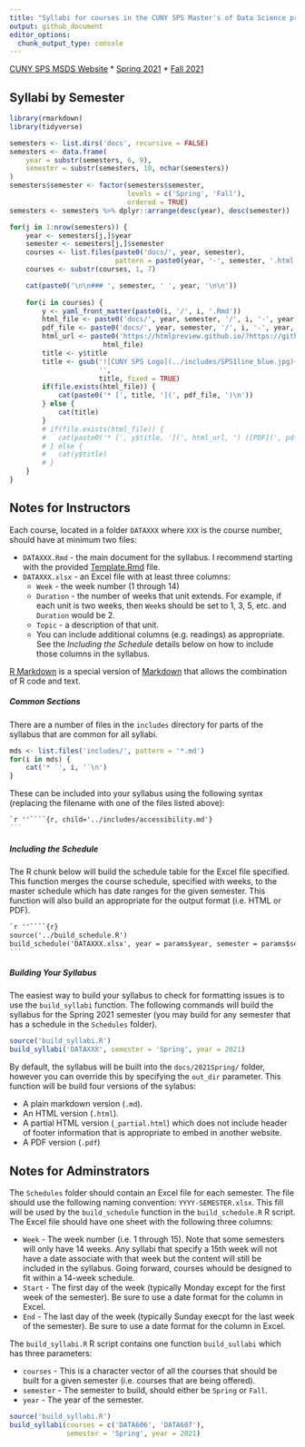```yaml
---
title: "Syllabi for courses in the CUNY SPS Master's of Data Science program"
output: github_document
editor_options: 
  chunk_output_type: console
---
```


[CUNY SPS MSDS Website](https://sps.cuny.edu/academics/graduate/master-science-data-science-ms)
* [Spring 2021](https://sps.cuny.edu/academics/academic-calendar/2020-2021-calendar/spring-2021)
* [Fall 2021](https://sps.cuny.edu/academics/academic-calendar/2021-2022-calendar/fall-2021)


## Syllabi by Semester

```r
library(rmarkdown)
library(tidyverse)

semesters <- list.dirs('docs', recursive = FALSE) 
semesters <- data.frame(
	year = substr(semesters, 6, 9),
	semester = substr(semesters, 10, nchar(semesters))
)
semesters$semester <- factor(semesters$semester, 
							 levels = c('Spring', 'Fall'),
							 ordered = TRUE)
semesters <- semesters %>% dplyr::arrange(desc(year), desc(semester))

for(j in 1:nrow(semesters)) {
	year <- semesters[j,]$year
	semester <- semesters[j,]$semester
	courses <- list.files(paste0('docs/', year, semester),
						  pattern = paste0(year, '-', semester, '.html'))
	courses <- substr(courses, 1, 7)

	cat(paste0('\n\n### ', semester, ' ', year, '\n\n'))
	
	for(i in courses) {
		y <- yaml_front_matter(paste0(i, '/', i, '.Rmd'))
		html_file <- paste0('docs/', year, semester, '/', i, '-', year, '-', semester, '.html')
		pdf_file <- paste0('docs/', year, semester, '/', i, '-', year, '-', semester, '.pdf')
		html_url <- paste0('https://htmlpreview.github.io/?https://github.com/CUNY-MSDS/syllabi/blob/main/',
					   html_file)
		title <- y$title
		title <- gsub('![CUNY SPS Logo](../includes/SPS1line_blue.jpg){width=6.5in}  \n',
					  '',
					  title, fixed = TRUE)
		if(file.exists(html_file)) {
			cat(paste0('* [', title, '](', pdf_file, ')\n'))
		} else {
			cat(title)
		}
		# if(file.exists(html_file)) {
		# 	cat(paste0('* [', y$title, '](', html_url, ') ([PDF](', pdf_file, '))\n'))
		# } else {
		# 	cat(y$title)
		# }
	}
}
```


## Notes for Instructors

Each course, located in a folder `DATAXXX` where `XXX` is the course number, should have at minimum two files:

* `DATAXXX.Rmd` - the main document for the syllabus. I recommend starting with the provided [Template.Rmd](Template.Rmd) file.
* `DATAXXX.xlsx` - an Excel file with at least three columns:
	* `Week` - the week number (1 through 14)
	* `Duration` - the number of weeks that unit extends. For example, if each unit is two weeks, then `Week`s should be set to 1, 3, 5, etc. and `Duration` would be 2.
	* `Topic` - a description of that unit.
	* You can include additional columns (e.g. readings) as appropriate. See the *Including the Schedule* details below on how to include those columns in the syllabus.

[R Markdown](https://rmarkdown.rstudio.com) is a special version of [Markdown](https://daringfireball.net/projects/markdown/) that allows the combination of R code and text.


##### Common Sections

There are a number of files in the `includes` directory for parts of the syllabus that are common for all syllabi.

```r
mds <- list.files('includes/', pattern = '*.md')
for(i in mds) {
	cat('* `', i, '`\n')
}
```

These can be included into your syllabus using the following syntax (replacing the filename with one of the files listed above):

````markdown
`r ''````{r, child='../includes/accessibility.md'}
```
````

##### Including the Schedule

The R chunk below will build the schedule table for the Excel file specified. This function merges the course schedule, specified with weeks, to the master schedule which has date ranges for the given semester. This function will also build an appropriate for the output format (i.e. HTML or PDF).

````markdown
`r ''````{r}
source('../build_schedule.R')
build_schedule('DATAXXX.xlsx', year = params$year, semester = params$semester)
```
````



##### Building Your Syllabus

The easiest way to build your syllabus to check for formatting issues is to use the `build_syllabi` function. The following commands will build the syllabus for the Spring 2021 semester (you may build for any semester that has a schedule in the `Schedules` folder).

```r
source('build_syllabi.R')
build_syllabi('DATAXXX', semester = 'Spring', year = 2021)
```

By default, the syllabus will be built into the `docs/2021Spring/` folder, however you can override this by specifying the `out_dir` parameter. This function will be build four versions of the sylabus:

* A plain markdown version (`.md`).
* An HTML version (`.html`).
* A partial HTML version (`_partial.html`) which does not include header of footer information that is appropriate to embed in another website.
* A PDF version (`.pdf`)


## Notes for Adminstrators

The `Schedules` folder should contain an Excel file for each semester. The file should use the following naming convention: `YYYY-SEMESTER.xlsx`. This fill will be used by the `build_schedule` function in the `build_schedule.R` R script. The Excel file should have one sheet with the following three columns:

* `Week` - The week number (i.e. 1 through 15). Note that some semesters will only have 14 weeks. Any syllabi that specify a 15th week will not have a date associate with that week but the content will still be included in the syllabus. Going forward, courses whould be designed to fit within a 14-week schedule.
* `Start` - The first day of the week (typically Monday except for the first week of the semester). Be sure to use a date format for the column in Excel.
* `End` - The last day of the week (typically Sunday execpt for the last week of the semester). Be sure to use a date format for the column in Excel.

The `build_syllabi.R` R script contains one function `build_sullabi` which has three parameters:

* `courses` - This is a character vector of all the courses that should be built for a given semester (i.e. courses that are being offered).
* `semester` - The semester to build, should either be `Spring` or `Fall`.
* `year` - The year of the semester.


```r
source('build_syllabi.R')
build_syllabi(courses = c('DATA606', 'DATA607'),
			  semester = 'Spring', year = 2021)
```



